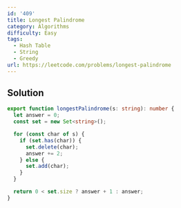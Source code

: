 ```yaml
---
id: '409'
title: Longest Palindrome
category: Algorithms
difficulty: Easy
tags:
  - Hash Table
  - String
  - Greedy
url: https://leetcode.com/problems/longest-palindrome
---
```


## Solution

```typescript filename="solution.ts" copy
export function longestPalindrome(s: string): number {
  let answer = 0;
  const set = new Set<string>();

  for (const char of s) {
    if (set.has(char)) {
      set.delete(char);
      answer += 2;
    } else {
      set.add(char);
    }
  }

  return 0 < set.size ? answer + 1 : answer;
}
```
